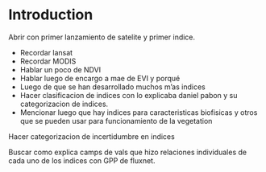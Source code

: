 # Introduction

Abrir con primer lanzamiento de satelite y primer indice.

-   Recordar lansat
-   Recordar MODIS
-   Hablar un poco de NDVI
-   Hablar luego de encargo a mae de EVI y porqué
-   Luego de que se han desarrollado muchos m'as indices
-   Hacer clasificacion de indices con lo explicaba daniel pabon y su categorizacion de indices.
-   Mencionar luego que hay indices para caracteristicas biofisicas y otros que se pueden usar para funcionamiento de la vegetation

Hacer categorizacion de incertidumbre en indices

Buscar como explica camps de vals que hizo relaciones individuales de cada uno de los indices con GPP de fluxnet.
